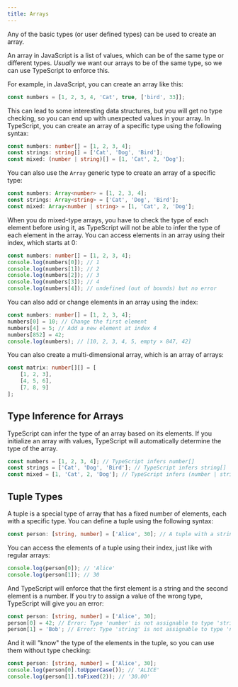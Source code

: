 ```yaml
---
title: Arrays
---
```


Any of the basic types (or user defined types) can be used to create an array. 

An array in JavaScript is a list of values, which can be of the same type or different types.
*Usually* we want our arrays to be of the same type, so we can use TypeScript to enforce this.

For example, in JavaScript, you can create an array like this:

```javascript
const numbers = [1, 2, 3, 4, 'Cat', true, ['bird', 33]];
```
This can lead to some interesting data structures, but you will get no type checking, so you can end up with unexpected values in your array.
In TypeScript, you can create an array of a specific type using the following syntax:

```typescript
const numbers: number[] = [1, 2, 3, 4];
const strings: string[] = ['Cat', 'Dog', 'Bird'];
const mixed: (number | string)[] = [1, 'Cat', 2, 'Dog'];
```
You can also use the `Array` generic type to create an array of a specific type:

```typescript
const numbers: Array<number> = [1, 2, 3, 4];
const strings: Array<string> = ['Cat', 'Dog', 'Bird'];
const mixed: Array<number | string> = [1, 'Cat', 2, 'Dog'];
```

When you do mixed-type arrays, you have to check the type of each element before using it, as TypeScript will not be able to infer the type of each element in the array.
You can access elements in an array using their index, which starts at 0:

```typescript
const numbers: number[] = [1, 2, 3, 4];
console.log(numbers[0]); // 1
console.log(numbers[1]); // 2
console.log(numbers[2]); // 3
console.log(numbers[3]); // 4
console.log(numbers[4]); // undefined (out of bounds) but no error
```

You can also add or change elements in an array using the index:

```typescript
const numbers: number[] = [1, 2, 3, 4];
numbers[0] = 10; // Change the first element
numbers[4] = 5; // Add a new element at index 4
numbers[852] = 42;
console.log(numbers); // [10, 2, 3, 4, 5, empty × 847, 42]
```
You can also create a multi-dimensional array, which is an array of arrays:

```typescript
const matrix: number[][] = [
    [1, 2, 3],
    [4, 5, 6],
    [7, 8, 9]
];
```

## Type Inference for Arrays 

TypeScript can infer the type of an array based on its elements. If you initialize an array with values, TypeScript will automatically determine the type of the array.
```typescript
const numbers = [1, 2, 3, 4]; // TypeScript infers number[]
const strings = ['Cat', 'Dog', 'Bird']; // TypeScript infers string[]
const mixed = [1, 'Cat', 2, 'Dog']; // TypeScript infers (number | string)[]
```

## Tuple Types
A tuple is a special type of array that has a fixed number of elements, each with a specific type. You can define a tuple using the following syntax:

```typescript
const person: [string, number] = ['Alice', 30]; // A tuple with a string and a number
```
You can access the elements of a tuple using their index, just like with regular arrays:

```typescript
console.log(person[0]); // 'Alice'
console.log(person[1]); // 30
```

And TypeScript will enforce that the first element is a string and the second element is a number. If you try to assign a value of the wrong type, TypeScript will give you an error:

```typescript
const person: [string, number] = ['Alice', 30];
person[0] = 42; // Error: Type 'number' is not assignable to type 'string'
person[1] = 'Bob'; // Error: Type 'string' is not assignable to type 'number'
```

And it will "know" the type of the elements in the tuple, so you can use them without type checking:

```typescript
const person: [string, number] = ['Alice', 30];
console.log(person[0].toUpperCase()); // 'ALICE'
console.log(person[1].toFixed(2)); // '30.00'
```